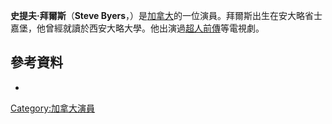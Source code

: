 {{Infobox person
| name          = Steve Byers
| image         = 
| imagesize     = 
| caption       = 
| birth_name     = 
| birth_date     = {{birth date and age|1976|12|31}}
| birth_place = [[加拿大|加拿大]][[安大略省|安大略省]][[士嘉堡|士嘉堡]]
| death_date     = 
| death_place    = 
| othername     = 
| yearsactive   = 
| spouse        =
| website      = 
}}
'''史提夫·拜爾斯'''（'''Steve Byers'''，{{bd|1976年|12月31日}}）是[[加拿大|加拿大]]的一位演員。拜爾斯出生在安大略省士嘉堡，他曾經就讀於西安大略大學。他出演過[[超人前傳|超人前傳]]等電視劇。
==參考資料==
* {{IMDb name|nm0125847|Steve Byers}}
[[Category:加拿大演員|Category:加拿大演員]]